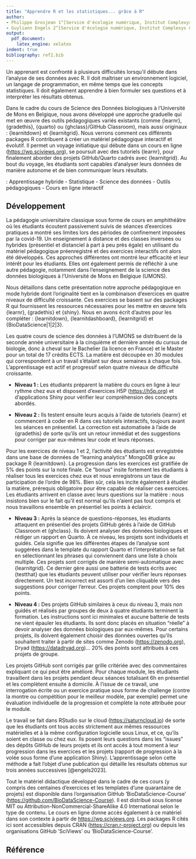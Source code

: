 ```yaml
---
title: "Apprendre R et les statistiques... grâce à R"
author:
- Philippe Grosjean 1^[Service d'écologie numérique, Institut Complexys & Infortech, Université de Mons, Belgique, philippe.grosjean@umons.ac.be]
- Guyliann Engels 2^[Service d'écologie numérique, Institut Complexys & Infortech, Université de Mons, Belgique, guyliann.engels@umons.ac.be]
output:
  pdf_document:
    latex_engine: xelatex
indent: true
bibliography: ref2.bib
---
```


```{=tex}
\begin{center}
\textbf{Résumé}
\end{center}
```
Un apprenant est confronté à plusieurs difficultés lorsqu'il débute dans l'analyse de ses données avec R. Il doit maîtriser un environnement logiciel, un langage de programmation, en même temps que les concepts statistiques. Il doit également apprendre à bien formuler ses questions et à interpréter les résultats obtenus.

Dans le cadre du cours de Science des Données biologiques à l'Université de Mons en Belgique, nous avons développé une approche graduelle qui met en œuvre des outils pédagogiques variés existants (comme {learnr}, {gradethis}, {quarto} ou {ghclass}/GitHub Classroom), mais aussi originaux : {learnitdown} et {learnitgrid}. Nous verrons comment ces différents packages R contribuent à créer un matériel pédagogique interactif et évolutif. Il permet un voyage initiatique qui débute dans un cours en ligne (<https://wp.sciviews.org>), se poursuit avec des tutoriels {learnr}, pour finalement aborder des projets GitHub/Quarto cadrés avec {learnitgrid}. Au bout du voyage, les étudiants sont capables d'analyser leurs données de manière autonome et de bien communiquer leurs résultats.

\noindent \textbf{Mots-clefs} : Apprentissage hybride - Statistique - Science des données - Outils pédagogiques - Cours en ligne interactif

## Développement

La pédagogie universitaire classique sous forme de cours en amphithéâtre où les étudiants écoutent passivement suivis de séances d'exercices pratiques a montré ses limites lors des périodes de confinement imposées par la covid-19. Un enseignement à distance et des classes inversées ou hybrides (présentiel et distanciel à part à peu près égale) en utilisant du matériel pédagogique préenregistré et des exercices interactifs ont alors été développés. Ces approches différentes ont montré leur efficacité et leur intérêt pour les étudiants. Elles ont également permis de réfléchir à une autre pédagogie, notamment dans l'enseignement de la science des données biologiques à l'Université de Mons en Belgique (UMONS).

Nous détaillons dans cette présentation notre approche pédagogique en mode hybride dont l'originalité tient en la combinaison d'exercices en quatre niveaux de difficulté croissante. Ces exercices se basent sur des packages R qui fournissent les ressources nécessaires pour les mettre en œuvre tels {learnr}, {gradethis} et {shiny}. Nous en avons écrit d'autres pour les compléter : {learnitdown}, {learnitdashboard}, {learnitgrid} et {BioDataScience\|1\|2\|3}.

Les quatre cours de science des données à l'UMONS se distribuent de la seconde année universitaire à la cinquième et dernière année du cursus de biologie, donc à cheval sur le Bachelier (la licence en France) et le Master pour un total de 17 crédits ECTS. La matière est découpée en 30 modules qui correspondent à un travail s'étalant sur deux semaines à chaque fois. L'apprentissage est actif et progressif selon quatre niveaux de difficulté croissante.

-   **Niveau 1 :** Les étudiants préparent la matière du cours en ligne à leur rythme chez eux et disposent d'exercices H5P (<https://h5p.org>) et d'applications Shiny pour vérifier leur compréhension des concepts abordés.

-   **Niveau 2 :** Ils testent ensuite leurs acquis à l'aide de tutoriels {learnr} et commencent à coder en R dans ces tutoriels interactifs, toujours avant les séances en présentiel. La correction est automatisée à l'aide de {gradethis} de sorte qu'ils ont un retour immédiat et des suggestions pour corriger par eux-mêmes leur code et leurs réponses.

Pour les exercices de niveau 1 et 2, l'activité des étudiants est enregistrée dans une base de données de "learning analytics" MongoDB grâce au package R {learnitdown}. La progression dans les exercices est gratifiée de 5% des points sur la note finale. Ce "bonus" insite fortement les étudiants à réaliser tous les exercices chez eux et nous enregistrons un taux de participation de l'ordre de 98%. Bien sûr, cela les incite également à étudier la matière, prérequis obligatoire pour être capable de réaliser ces exercices. Les étudiants arrivent en classe avec leurs questions sur la matière : nous insistons bien sur le fait qu'il est normal qu'ils n'aient pas tout compris et nous travaillons ensemble en présentiel les points à éclaircir.

-   **Niveau 3 :** Après la séance de questions-réponses, les étudiants attaquent en présentiel des projets GitHub gérés à l'aide de GitHub Classroom et {ghclass}. Ils doivent analyser des données biologiques et rédiger un rapport en Quarto. À ce niveau, les projets sont individuels et guidés. Cela signifie que les différentes étapes de l'analyse sont suggérées dans le template du rapport Quarto et l'interprétation se fait en sélectionnant les phrases qui conviennent dans une liste à choix multiple. Ces projets sont corrigés de manière semi-automatique avec {learnitgrid}. Ce dernier gère aussi une batterie de tests écrits avec {testthat} que les étudiants peuvent utiliser pour vérifier leurs réponses directement. Un test incorrect est assorti d'un lien cliquable vers des suggestions pour corriger l'erreur. Ces projets comptent pour 10% des points.

-   **Niveau 4 :** Des projets GitHub similaires à ceux du niveau 3, mais *non* guidés et réalisés par groupes de deux à quatre étudiants terminent la formation. Les instructions sont ici minimales et aucune batterie de tests ne vient épauler les étudiants. Ils sont donc placés en situation "réelle" à devoir analyser des données biologiques par eux-mêmes. Pour certains projets, ils doivent également choisir des données ouvertes qu'ils souhaitent traiter à partir de sites comme Zenodo (<https://zenodo.org>), Dryad ([https://datadryad.org](https://datadryad.org/stash){.uri})... 20% des points sont attribués à ces projets de groupe.

Les projets GitHub sont corrigés par grille critériée avec des commentaires expliquant ce qui peut être amélioré. Pour chaque module, les étudiants travaillent dans les projets pendant deux séances totalisant 6h en présentiel et les complètent ensuite à domicile. À l'issue de ce travail, une interrogation écrite ou un exercice pratique sous forme de challenge (contre la montre ou compétition pour le meilleur modèle, par exemple) permet une évaluation individuelle de la progression et complète la note attribuée pour le module.

Le travail se fait dans RStudio sur le cloud (<https://saturncloud.io>) de sorte que les étudiants ont tous accès strictement aux mêmes ressources matérielles et à la même configuration logicielle sous Linux, et ce, qu'ils soient en classe ou chez eux. Ils posent leurs questions dans les "issues" des dépôts GitHub de leurs projets et ils ont accès à tout moment à leur progression dans les exercices et les projets (rapport de progression à la volée sous forme d'une application Shiny). L'apprentissage selon cette méthode a fait l'objet d'une publication qui détaille les résultats obtenus sur trois années successives [@engels2023].

Tout le matériel didactique développé dans le cadre de ces cours (y compris des centaines d'exercices et les templates d'une quarantaine de projets) est disponible dans l'organisation GitHub 'BioDataScience-Course' (<https://github.com/BioDataScience-Course>). Il est distribué sous license MIT ou Attribution-NonCommercial-ShareAlike 4.0 International selon le type de contenu. Le cours en ligne donne accès également à ce matériel dans son contexte à partir de <https://wp.sciviews.org>. Les packages R cités ici sont accessibles depuis CRAN (<https://cran.r-project.org>) ou depuis les organisations GitHub 'SciViews' ou 'BioDataScience-Course'.

## Référence
